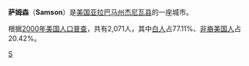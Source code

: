 {{Infobox Settlement
| name = 萨姆森<br/>Samson
| image_skyline = 
| imagesize = 
| image_caption = 
| image_flag = 
| image_shield = 
| pushpin_map = USA Alabama
| pushpin_label_position = bottom
| subdivision_type = 国家
| subdivision_name = {{USA}}
| subdivision_type1 = [[美国行政区划|州]]
| subdivision_name1 = [[亚拉巴马州|亚拉巴马州]]
| subdivision_type2 = [[亚拉巴马州各县列表|县]]
| subdivision_name2 =  [[杰尼瓦县_(亚拉巴马州)|杰尼瓦县]]
| elevation_m = 61
| elevation_ft = 
| area_total_km2 = 9.4
| population_as_of = 2000年
| population_total = 2071
| population_density_km2 = auto
| timezone = [[北美中部时区|CST]]
| utc_offset = -6
| timezone_DST = [[CDT|CDT]]
| utc_offset_DST = -5
| latd = 31
| latm = 06
| lats = 45
| latNS = N
| longd = 86
| longm = 02
| longs = 52
| longEW = W
| website =  
}}
'''萨姆森'''（'''Samson'''）是[[美国|美国]][[亚拉巴马州|亚拉巴马州]][[杰尼瓦县_(亚拉巴马州)|杰尼瓦县]]的一座城市。

根据[[2000年美国人口普查|2000年美国人口普查]]，共有2,071人，其中[[白人|白人]]占77.11%、[[非裔美国人|非裔美国人]]占20.42%。

{{Alabama-stub}}
{{傑尼瓦縣 (阿拉巴馬州)}}
[[Category:亚拉巴马州城市|S]]